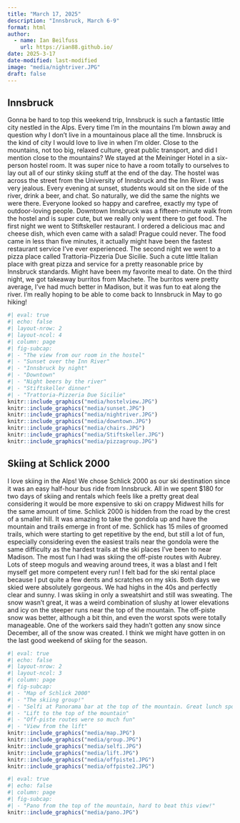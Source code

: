 ```yaml
---
title: "March 17, 2025"
description: "Innsbruck, March 6-9"
format: html
author:
  - name: Ian Beilfuss
    url: https://ian88.github.io/
date: 2025-3-17
date-modified: last-modified
image: "media/nightriver.JPG"
draft: false
---
```


## Innsbruck

Gonna be hard to top this weekend trip, Innsbruck is such a fantastic little city nestled in the Alps. Every time I’m in the mountains I’m blown away and question why I don’t live in a mountainous place all the time. Innsbruck is the kind of city I would love to live in when I’m older. Close to the mountains, not too big, relaxed culture, great public transport, and did I mention close to the mountains? We stayed at the Meininger Hotel in a six-person hostel room. It was super nice to have a room totally to ourselves to lay out all of our stinky skiing stuff at the end of the day. The hostel was across the street from the University of Innsbruck and the Inn River. I was very jealous. Every evening at sunset, students would sit on the side of the river, drink a beer, and chat. So naturally, we did the same the nights we were there. Everyone looked so happy and carefree, exactly my type of outdoor-loving people. Downtown Innsbruck was a fifteen-minute walk from the hostel and is super cute, but we really only went there to get food. The first night we went to Stiftskeller restaurant. I ordered a delicious mac and cheese dish, which even came with a salad! Prague could never. The food came in less than five minutes, it actually might have been the fastest restaurant service I’ve ever experienced. The second night we went to a pizza place called Trattoria-Pizzeria Due Sicilie. Such a cute little Italian place with great pizza and service for a pretty reasonable price by Innsbruck standards. Might have been my favorite meal to date. On the third night, we got takeaway burritos from Machete. The burritos were pretty average, I’ve had much better in Madison, but it was fun to eat along the river. I’m really hoping to be able to come back to Innsbruck in May to go hiking!

```r
#| eval: true
#| echo: false
#| layout-nrow: 2
#| layout-ncol: 4
#| column: page
#| fig-subcap: 
#| - "The view from our room in the hostel"
#| - "Sunset over the Inn River"
#| - "Innsbruck by night"
#| - "Downtown"
#| - "Night beers by the river"
#| - "Stiftskeller dinner"
#| - "Trattoria-Pizzeria Due Sicilie"
knitr::include_graphics("media/hostelview.JPG")
knitr::include_graphics("media/sunset.JPG")
knitr::include_graphics("media/nightriver.JPG")
knitr::include_graphics("media/downtown.JPG")
knitr::include_graphics("media/chairs.JPG")
knitr::include_graphics("media/Stiftskeller.JPG")
knitr::include_graphics("media/pizzagroup.JPG")
```

## Skiing at Schlick 2000

I love skiing in the Alps! We chose Schlick 2000 as our ski destination since it was an easy half-hour bus ride from Innsbruck. All in we spent $180 for two days of skiing and rentals which feels like a pretty great deal considering it would be more expensive to ski on crappy Midwest hills for the same amount of time. Schlick 2000 is hidden from the road by the crest of a smaller hill. It was amazing to take the gondola up and have the mountain and trails emerge in front of me. Schlick has 15 miles of groomed trails, which were starting to get repetitive by the end, but still a lot of fun, especially considering even the easiest trails near the gondola were the same difficulty as the hardest trails at the ski places I’ve been to near Madison. The most fun I had was skiing the off-piste routes with Aubrey. Lots of steep moguls and weaving around trees, it was a blast and I felt myself get more competent every run! I felt bad for the ski rental place because I put quite a few dents and scratches on my skis. Both days we skied were absolutely gorgeous. We had highs in the 40s and perfectly clear and sunny. I was skiing in only a sweatshirt and still was sweating. The snow wasn’t great, it was a weird combination of slushy at lower elevations and icy on the steeper runs near the top of the mountain. The off-piste snow was better, although a bit thin, and even the worst spots were totally manageable. One of the workers said they hadn’t gotten any snow since December, all of the snow was created. I think we might have gotten in on the last good weekend of skiing for the season. 

```r
#| eval: true
#| echo: false
#| layout-nrow: 2
#| layout-ncol: 3
#| column: page
#| fig-subcap: 
#| - "Map of Schlick 2000"
#| - "The skiing group!"
#| - "Selfi at Panorama bar at the top of the mountain. Great lunch spot!"
#| - "Lift to the top of the mountain"
#| - "Off-piste routes were so much fun"
#| - "View from the lift"
knitr::include_graphics("media/map.JPG")
knitr::include_graphics("media/group.JPG")
knitr::include_graphics("media/selfi.JPG")
knitr::include_graphics("media/lift.JPG")
knitr::include_graphics("media/offpiste1.JPG")
knitr::include_graphics("media/offpiste2.JPG")
```

```r
#| eval: true
#| echo: false
#| column: page
#| fig-subcap: 
#| - "Pano from the top of the mountain, hard to beat this view!"
knitr::include_graphics("media/pano.JPG")
```